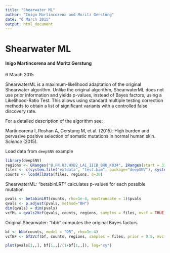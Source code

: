 ```yaml
---
title: "Shearwater ML"
author: "Inigo Martincorena and Moritz Gerstung"
date: "6 March 2015"
output: html_document
---
```

<!--
%\VignetteEngine{knitr::rmarkdown}
%\VignetteIndexEntry{Shearwater ML}
%\VignetteDepends{deepSNV}
-->

# Shearwater ML
#### Inigo Martincorena and Moritz Gerstung
6 March 2015

ShearwaterML is a maximum-likelihood adaptation of the original Shearwater algorithm. Unlike the original algorithm, ShearwaterML does not use prior information 
and yields p-values, instead of Bayes factors, using a Likelihood-Ratio Test. This allows using standard multiple testing correction 
methods to obtain a list of significant variants with a controlled false discovery rate.

For a detailed description of the algorithm see:

Martincorena I, Roshan A, Gerstung M, et al. (2015). High burden and pervasive positive selection of somatic mutations in normal human skin. _Science_ (2015).

Load data from `deepSNV` example
```r
library(deepSNV)
regions <- GRanges("B.FR.83.HXB2_LAI_IIIB_BRU_K034", IRanges(start = 3120, end=3140))
files <- c(system.file("extdata", "test.bam", package="deepSNV"), system.file("extdata", "control.bam", package="deepSNV"))
counts <- loadAllData(files, regions, q=30)
```

ShearwaterML: "betabinLRT" calculates p-values for each possible mutation
```r
pvals <- betabinLRT(counts, rho=1e-4, maxtruncate = 1)$pvals
qvals <- p.adjust(pvals, method="BH")
dim(qvals) = dim(pvals)
vcfML = qvals2Vcf(qvals, counts, regions, samples = files, mvcf = TRUE)
```

Original Shearwater: "bbb" computes the original Bayes factors

```r
bf <- bbb(counts, model = "OR", rho=1e-4)
vcfBF <- bf2Vcf(bf, counts, regions, samples = files, prior = 0.5, mvcf = TRUE)

plot(pvals[1,,], bf[1,,]/(1+bf[1,,]), log="xy")
```
